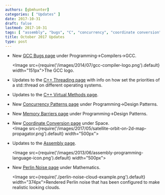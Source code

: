 ```yaml
---
authors: [gbmhunter]
categories: [ "Updates" ]
date: 2017-10-31
draft: false
lastmod: 2017-10-31
tags: [ "assembly", "bugs", "C", "concurrency", "coordinate conversion", "GCC", "geometry", "memory barriers", "Perlin noise", "priority", "space", "thread", "threading", "virtual methods" ]
title: October 2017 Updates
type: post
---
```



* New [GCC Bugs page](/programming/compilers/gcc/gcc-bugs) under Programming->Compilers->GCC.  

    <Image src={require('/images/2014/07/gcc-compiler-logo.png').default} width="151px">The GCC logo.</Image>

* Updates to the [C++ Threading page](/programming/languages/c-plus-plus/threading) with info on how set the priorities of a std::thread on different operating systems.

* Updates to the [C++ Virtual Methods page](/programming/languages/c-plus-plus/virtual-methods).

* New [Concurrency Patterns page](/programming/design-patterns/concurrency-patterns) under Programming->Design Patterns.

* New [Memory Barriers page](/programming/design-patterns/memory-barriers) under Programming->Design Patterns.

* New [Coordinate Conversion page](/space/coordinate-conversion) under Space.  
    <Image src={require('/images/2017/05/satellite-orbit-on-2d-map-propagator.png').default} width="500px"></Image>

* Updates to the [Assembly page](/programming/languages/assembly).  

    <Image src={require('/images/2013/06/assembly-programming-language-icon.png').default} width="500px"></Image>

* New [Perlin Noise page](/mathematics/perlin-noise) under Mathematics.  

    <Image src={require('./perlin-noise-cloud-example.png').default} width="374px">Rendered Perlin noise that has been configured to make realistic looking clouds.</Image>